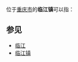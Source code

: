 位于[[重庆市|重庆市]]的'''临江镇'''可以指：
{{PRC admin/disambig|50/01/18/104/000|50/01/54/117/000}}

== 参见 ==
*[[临江|临江]]
*[[临江镇|临江镇]]
{{disambig|cat=三字中国镇名消歧义}}